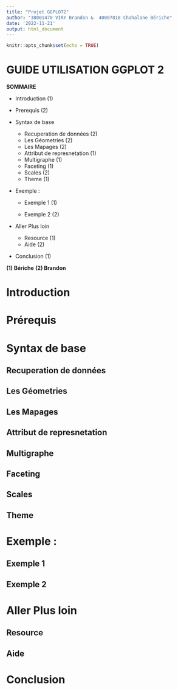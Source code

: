 ---
title: "Projet GGPLOT2"
author: "38001470 VIRY Brandon &  40007818 Chahalane Bériche"
date: '2022-11-21'
output: html_document
---

```{r setup, include=FALSE}
knitr::opts_chunk$set(echo = TRUE)
```

# GUIDE UTILISATION GGPLOT 2

**SOMMAIRE**

-   Introduction (1)

-   Prerequis (2)

-   Syntax de base

    -   Recuperation de données (2)
    -   Les Géometries (2)
    -   Les Mapages (2)
    -   Attribut de represnetation (1)
    -   Multigraphe (1)
    -   Faceting (1)
    -   Scales (2)
    -   Theme (1)

-   Exemple :

    -   Exemple 1 (1)

    -   Exemple 2 (2)

-   Aller Plus loin

    -   Resource (1)
    -   Aide (2)

-   Conclusion (1)

**(1) Bériche** **(2) Brandon**

# Introduction

# **Prérequis**

# Syntax de base

## Recuperation de données

## Les Géometries

## Les Mapages

## Attribut de represnetation

## Multigraphe

## Faceting

## Scales

## Theme

# Exemple :

## Exemple 1

## Exemple 2

# Aller Plus loin

## Resource

## Aide

# Conclusion
